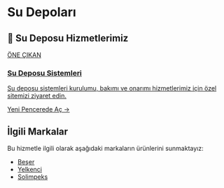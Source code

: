 # Su Depoları

## 🌟 Su Deposu Hizmetlerimiz

<a href="https://su-deposu.gul-tekinmuhendislik.com/" target="_blank" rel="noopener noreferrer" class="link-card featured">
  <div class="link-card-content">
    <span class="badge">ÖNE ÇIKAN</span>
    <h3>Su Deposu Sistemleri</h3>
    <p>Su deposu sistemleri kurulumu, bakımı ve onarımı hizmetlerimiz için özel sitemizi ziyaret edin.</p>
    <span class="link-card-cta">Yeni Pencerede Aç →</span>
  </div>
</a>

## İlgili Markalar

Bu hizmetle ilgili olarak aşağıdaki markaların ürünlerini sunmaktayız:

*   [Beşer](/markalar/beser)
*   [Yelkenci](/markalar/yelkenci)
*   [Solimpeks](/markalar/solimpeks)